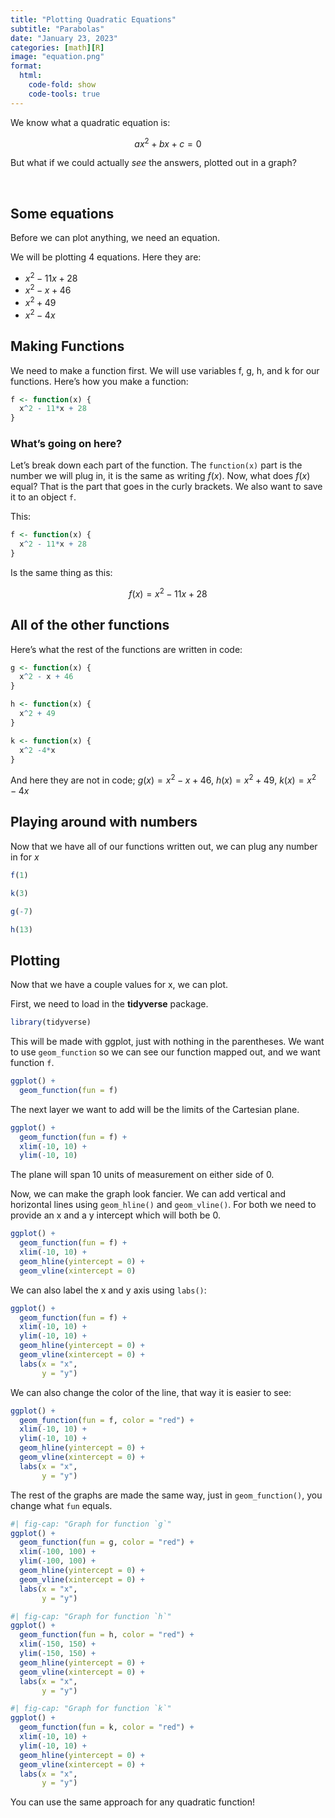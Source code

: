 ```yaml
---
title: "Plotting Quadratic Equations"
subtitle: "Parabolas"
date: "January 23, 2023"
categories: [math][R]
image: "equation.png"
format:
  html:
    code-fold: show
    code-tools: true
---
```


We know what a quadratic equation is:

$$
ax^2 + bx + c = 0
$$

But what if we could actually *see* the answers, plotted out in a graph?

\ 

## Some equations

Before we can plot anything, we need an equation.

We will be plotting 4 equations. Here they are:

- $x^2 - 11x + 28$
- $x^2 - x + 46$
- $x^2 + 49$
- $x^2 -4x$

## Making Functions

We need to make a function first. We will use variables f, g, h, and k for our functions. Here's how you make a function:

```r
f <- function(x) {
  x^2 - 11*x + 28
}
```

### What's going on here?

Let's break down each part of the function. The `function(x)` part is the number we will plug in, it is the same as writing $f(x)$. Now, what does $f(x)$ equal? That is the part that goes in the curly brackets. We also want to save it to an object `f`.

This:

```r
f <- function(x) {
  x^2 - 11*x + 28
}
```

Is the same thing as this:

$$
f(x) = x^2 - 11x + 28
$$

## All of the other functions

Here's what the rest of the functions are written in code:

``` r
g <- function(x) {
  x^2 - x + 46
}

h <- function(x) {
  x^2 + 49
}

k <- function(x) {
  x^2 -4*x
}
```

And here they are not in code; $g(x) = x^2 - x + 46$, $h(x) = x^2 + 49$, $k(x) = x^2 - 4x$

## Playing around with numbers

Now that we have all of our functions written out, we can plug any number in for $x$


```r
f(1)
```

```r
k(3)
```

```r
g(-7)
```

```r
h(13)
```

## Plotting

Now that we have a couple values for x, we can plot. 

First, we need to load in the **tidyverse** package.

```r
library(tidyverse)
```


This will be made with ggplot, just with nothing in the parentheses. We want to use `geom_function` so we can see our function mapped out, and we want function `f`.

```r
ggplot() +
  geom_function(fun = f)
```

The next layer we want to add will be the limits of the Cartesian plane. 

```r
ggplot() +
  geom_function(fun = f) +
  xlim(-10, 10) +
  ylim(-10, 10)

```

The plane will span 10 units of measurement on either side of 0.

Now, we can make the graph look fancier. We can add vertical and horizontal lines using `geom_hline()` and `geom_vline()`. For both we need to provide an x and a y intercept which will both be 0.

```r
ggplot() +
  geom_function(fun = f) +
  xlim(-10, 10) +
  geom_hline(yintercept = 0) +
  geom_vline(xintercept = 0)
```

We can also label the x and y axis using `labs()`:

```r
ggplot() +
  geom_function(fun = f) +
  xlim(-10, 10) +
  ylim(-10, 10) +
  geom_hline(yintercept = 0) +
  geom_vline(xintercept = 0) +
  labs(x = "x",
       y = "y")
```

We can also change the color of the line, that way it is easier to see:

```r
ggplot() +
  geom_function(fun = f, color = "red") +
  xlim(-10, 10) +
  ylim(-10, 10) +
  geom_hline(yintercept = 0) +
  geom_vline(xintercept = 0) +
  labs(x = "x",
       y = "y")
```

The rest of the graphs are made the same way, just in `geom_function()`, you change what `fun` equals.

```r
#| fig-cap: "Graph for function `g`"
ggplot() +
  geom_function(fun = g, color = "red") +
  xlim(-100, 100) +
  ylim(-100, 100) +
  geom_hline(yintercept = 0) +
  geom_vline(xintercept = 0) +
  labs(x = "x",
       y = "y")
```

```r
#| fig-cap: "Graph for function `h`"
ggplot() +
  geom_function(fun = h, color = "red") +
  xlim(-150, 150) +
  ylim(-150, 150) +
  geom_hline(yintercept = 0) +
  geom_vline(xintercept = 0) +
  labs(x = "x",
       y = "y")
```

```r
#| fig-cap: "Graph for function `k`"
ggplot() +
  geom_function(fun = k, color = "red") +
  xlim(-10, 10) +
  ylim(-10, 10) +
  geom_hline(yintercept = 0) +
  geom_vline(xintercept = 0) +
  labs(x = "x",
       y = "y")
```

You can use the same approach for any quadratic function!


